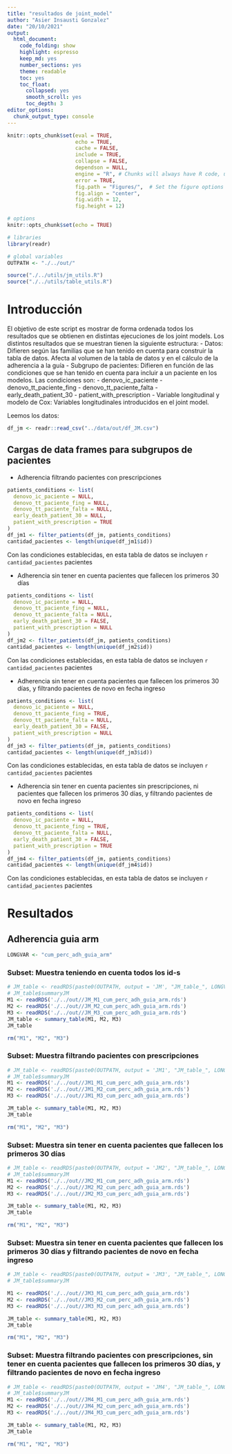 ```yaml
---
title: "resultados de joint_model"
author: "Asier Insausti Gonzalez"
date: "20/10/2021"
output:
  html_document:
    code_folding: show
    highlight: espresso
    keep_md: yes
    number_sections: yes
    theme: readable
    toc: yes
    toc_float:
      collapsed: yes
      smooth_scroll: yes
      toc_depth: 3
editor_options:
  chunk_output_type: console
---
```


```r
knitr::opts_chunk$set(eval = TRUE,
                      echo = TRUE,
                      cache = FALSE,
                      include = TRUE,
                      collapse = FALSE,
                      dependson = NULL,
                      engine = "R", # Chunks will always have R code, unless noted
                      error = TRUE,
                      fig.path = "Figures/",  # Set the figure options
                      fig.align = "center",
                      fig.width = 12,
                      fig.height = 12)
```

```r
# options
knitr::opts_chunk$set(echo = TRUE)

# libraries
library(readr)

# global variables
OUTPATH <- "./../out/"
```



```r
source("./../utils/jm_utils.R")
source("./../utils/table_utils.R")
```


# Introducción

El objetivo de este script es mostrar de forma ordenada todos los resultados que se obtienen en distintas ejecuciones de los joint models. Los distintos resultados que se muestran tienen la siguiente estructura:
- Datos: Difieren según las familias que se han tenido en cuenta para construir la tabla de datos. Afecta al volumen de la tabla de datos y en el cálculo de la adherencia a la guía
- Subgrupo de pacientes: Difieren en función de las condiciones que se han tenido en cuenta para incluir a un paciente en los modelos. Las condiciones son:
  - denovo_ic_paciente
  - denovo_tt_paciente_fing
  - denovo_tt_paciente_falta
  - early_death_patient_30
  - patient_with_prescription
- Variable longitudinal y modelo de Cox: Variables longitudinales introducidos en el joint model.

Leemos los datos:

```r
df_jm <- readr::read_csv("../data/out/df_JM.csv")
```
## Cargas de data frames para subgrupos de pacientes

* Adherencia filtrando pacientes con prescripciones

```r
patients_conditions <- list(
  denovo_ic_paciente = NULL,
  denovo_tt_paciente_fing = NULL,
  denovo_tt_paciente_falta = NULL,
  early_death_patient_30 = NULL,
  patient_with_prescription = TRUE
)
df_jm1 <- filter_patients(df_jm, patients_conditions)
cantidad_pacientes <- length(unique(df_jm1$id))
```

Con las condiciones establecidas, en esta tabla de datos se incluyen `r cantidad_pacientes` pacientes

* Adherencia sin tener en cuenta pacientes que fallecen los primeros 30 días

```r
patients_conditions <- list(
  denovo_ic_paciente = NULL,
  denovo_tt_paciente_fing = NULL,
  denovo_tt_paciente_falta = NULL,
  early_death_patient_30 = FALSE,
  patient_with_prescription = NULL
)
df_jm2 <- filter_patients(df_jm, patients_conditions)
cantidad_pacientes <- length(unique(df_jm2$id))
```

Con las condiciones establecidas, en esta tabla de datos se incluyen `r cantidad_pacientes` pacientes

* Adherencia sin tener en cuenta pacientes que fallecen los primeros 30 días, y filtrando pacientes de novo en fecha ingreso

```r
patients_conditions <- list(
  denovo_ic_paciente = NULL,
  denovo_tt_paciente_fing = TRUE,
  denovo_tt_paciente_falta = NULL,
  early_death_patient_30 = FALSE,
  patient_with_prescription = NULL
)
df_jm3 <- filter_patients(df_jm, patients_conditions)
cantidad_pacientes <- length(unique(df_jm3$id))
```

Con las condiciones establecidas, en esta tabla de datos se incluyen `r cantidad_pacientes` pacientes


* Adherencia sin tener en cuenta pacientes sin prescripciones, ni pacientes que fallecen los primeros 30 días, y filtrando pacientes de novo en fecha ingreso

```r
patients_conditions <- list(
  denovo_ic_paciente = NULL,
  denovo_tt_paciente_fing = TRUE,
  denovo_tt_paciente_falta = NULL,
  early_death_patient_30 = FALSE,
  patient_with_prescription = TRUE
)
df_jm4 <- filter_patients(df_jm, patients_conditions)
cantidad_pacientes <- length(unique(df_jm4$id))
```

Con las condiciones establecidas, en esta tabla de datos se incluyen `r cantidad_pacientes` pacientes

# Resultados
## Adherencia guia arm

```r
LONGVAR <- "cum_perc_adh_guia_arm"
```


### Subset: Muestra teniendo en cuenta todos los id-s

```r
# JM_table <- readRDS(paste0(OUTPATH, output = 'JM', "JM_table_", LONGVAR, ".rds"))
# JM_table$summaryJM
M1 <- readRDS('./../out//JM_M1_cum_perc_adh_guia_arm.rds')
M2 <- readRDS('./../out//JM_M2_cum_perc_adh_guia_arm.rds')
M3 <- readRDS('./../out//JM_M3_cum_perc_adh_guia_arm.rds')
JM_table <- summary_table(M1, M2, M3)
JM_table
```
```r
rm("M1", "M2", "M3")
```


### Subset: Muestra filtrando pacientes con prescripciones

```r
# JM_table <- readRDS(paste0(OUTPATH, output = 'JM1', "JM_table_", LONGVAR, ".rds"))
# JM_table$summaryJM
M1 <- readRDS('./../out//JM1_M1_cum_perc_adh_guia_arm.rds')
M2 <- readRDS('./../out//JM1_M2_cum_perc_adh_guia_arm.rds')
M3 <- readRDS('./../out//JM1_M3_cum_perc_adh_guia_arm.rds')

JM_table <- summary_table(M1, M2, M3)
JM_table
```

```r
rm("M1", "M2", "M3")
```


### Subset: Muestra sin tener en cuenta pacientes que fallecen los primeros 30 días

```r
# JM_table <- readRDS(paste0(OUTPATH, output = 'JM2', "JM_table_", LONGVAR, ".rds"))
# JM_table$summaryJM
M1 <- readRDS('./../out//JM2_M1_cum_perc_adh_guia_arm.rds')
M2 <- readRDS('./../out//JM2_M2_cum_perc_adh_guia_arm.rds')
M3 <- readRDS('./../out//JM2_M3_cum_perc_adh_guia_arm.rds')

JM_table <- summary_table(M1, M2, M3)
JM_table
```

```r
rm("M1", "M2", "M3")
```



### Subset: Muestra sin tener en cuenta pacientes que fallecen los primeros 30 días y filtrando pacientes de novo en fecha ingreso

```r
# JM_table <- readRDS(paste0(OUTPATH, output = 'JM3', "JM_table_", LONGVAR, ".rds"))
# JM_table$summaryJM

M1 <- readRDS('./../out//JM3_M1_cum_perc_adh_guia_arm.rds')
M2 <- readRDS('./../out//JM3_M2_cum_perc_adh_guia_arm.rds')
M3 <- readRDS('./../out//JM3_M3_cum_perc_adh_guia_arm.rds')

JM_table <- summary_table(M1, M2, M3)
JM_table
```

```r
rm("M1", "M2", "M3")
```


### Subset: Muestra filtrando pacientes con prescripciones, sin tener en cuenta pacientes que fallecen los primeros 30 días, y filtrando pacientes de novo en fecha ingreso

```r
# JM_table <- readRDS(paste0(OUTPATH, output = 'JM4', "JM_table_", LONGVAR, ".rds"))
# JM_table$summaryJM
M1 <- readRDS('./../out//JM4_M1_cum_perc_adh_guia_arm.rds')
M2 <- readRDS('./../out//JM4_M2_cum_perc_adh_guia_arm.rds')
M3 <- readRDS('./../out//JM4_M3_cum_perc_adh_guia_arm.rds')

JM_table <- summary_table(M1, M2, M3)
JM_table
```

```r
rm("M1", "M2", "M3")
```

<!-- ## Adherencia guia sin arm -->

<!-- ```{r var_adhguia} -->
<!-- LONGVAR <- "cum_perc_adh_guia" -->
<!-- ``` -->


<!-- ### Subset: Muestra teniendo en cuenta todos los id-s -->

<!-- ```{r adhguia_0} -->
<!-- JM_table <- readRDS(paste0(OUTPATH, output = 'JM', "JM_table_", LONGVAR, ".rds")) -->
<!-- JM_table$summaryJM -->
<!-- ``` -->

<!-- ### Subset: Muestra filtrando pacientes con prescripciones -->

<!-- ```{r adhguia_1} -->
<!-- JM_table <- readRDS(paste0(OUTPATH,'JM1', "JM_table_", LONGVAR, ".rds")) -->
<!-- JM_table$summaryJM -->
<!-- ``` -->

<!-- ### Subset: Muestra sin tener en cuenta pacientes que fallecen los primeros 30 días -->

<!-- ```{r adhguia_2} -->
<!-- JM_table <- readRDS(paste0(OUTPATH, output = 'JM2', "JM_table_", LONGVAR, ".rds")) -->
<!-- JM_table$summaryJM -->
<!-- ``` -->


<!-- ### Subset: Muestra sin tener en cuenta pacientes que fallecen los primeros 30 días y filtrando pacientes de novo en fecha ingreso -->

<!-- ```{r adhguia_3} -->
<!-- JM_table <- readRDS(paste0(OUTPATH, output = 'JM3', "JM_table_", LONGVAR, ".rds")) -->
<!-- JM_table$summaryJM -->
<!-- ``` -->

<!-- ### Subset: Muestra filtrando pacientes con prescripciones, sin tener en cuenta pacientes que fallecen los primeros 30 días, y filtrando pacientes de novo en fecha ingreso -->

<!-- ```{r adhguia_4} -->
<!-- JM_table <- readRDS(paste0(OUTPATH, output = 'JM4', "JM_table_", LONGVAR, ".rds")) -->
<!-- JM_table$summaryJM -->
<!-- ``` -->


<!-- ## Adherencia médico -->

<!-- ```{r var_adhdoctor} -->
<!-- LONGVAR <- "cum_perc_adh_doctor" -->
<!-- ``` -->


<!-- ### Subset: Muestra teniendo en cuenta todos los id-s -->

<!-- ```{r adhdoctor_0} -->
<!-- JM_table <- readRDS(paste0(OUTPATH, output = 'JM', "JM_table_", LONGVAR, ".rds")) -->
<!-- JM_table$summaryJM -->
<!-- ``` -->

<!-- ### Subset: Muestra filtrando pacientes con prescripciones -->

<!-- ```{r adhdoctor_1} -->
<!-- JM_table <- readRDS(paste0(OUTPATH, output = 'JM1', "JM_table_", LONGVAR, ".rds")) -->
<!-- JM_table$summaryJM -->
<!-- ``` -->

<!-- ### Subset: Muestra sin tener en cuenta pacientes que fallecen los primeros 30 días -->

<!-- ```{r adhdoctor_2} -->
<!-- JM_table <- readRDS(paste0(OUTPATH, output = 'JM2', "JM_table_", LONGVAR, ".rds")) -->
<!-- JM_table$summaryJM -->
<!-- ``` -->


<!-- ### Subset: Muestra sin tener en cuenta pacientes que fallecen los primeros 30 días y filtrando pacientes de novo en fecha ingreso -->

<!-- ```{r adhdoctor_3} -->
<!-- JM_table <- readRDS(paste0(OUTPATH, output = 'JM3', "JM_table_", LONGVAR, ".rds")) -->
<!-- JM_table$summaryJM -->
<!-- ``` -->

<!-- ### Subset: Muestra filtrando pacientes con prescripciones, sin tener en cuenta pacientes que fallecen los primeros 30 días, y filtrando pacientes de novo en fecha ingreso -->

<!-- ```{r adhdoctor_4} -->
<!-- JM_table <- readRDS(paste0(OUTPATH, output = 'JM4', "JM_table_", LONGVAR, ".rds")) -->
<!-- JM_table$summaryJM -->
<!-- ``` -->

<!-- ## Adherencia ieca o ara2 -->

<!-- ### Subset: Muestra teniendo en cuenta todos los id-s -->
<!-- ### Subset: Muestra filtrando pacientes con prescripciones -->
<!-- ### Subset: Muestra sin tener en cuenta pacientes que fallecen los primeros 30 días -->
<!-- ### Subset: Muestra sin tener en cuenta pacientes que fallecen los primeros 30 días y filtrando pacientes de novo en fecha ingreso -->
<!-- ### Subset: Muestra filtrando pacientes con prescripciones, sin tener en cuenta pacientes que fallecen los primeros 30 días, y filtrando pacientes de novo en fecha ingreso -->

<!-- ## Adherencia bbloq -->

<!-- ### Subset: Muestra teniendo en cuenta todos los id-s -->
<!-- ### Subset: Muestra filtrando pacientes con prescripciones -->
<!-- ### Subset: Muestra sin tener en cuenta pacientes que fallecen los primeros 30 días -->
<!-- ### Subset: Muestra sin tener en cuenta pacientes que fallecen los primeros 30 días y filtrando pacientes de novo en fecha ingreso -->
<!-- ### Subset: Muestra filtrando pacientes con prescripciones, sin tener en cuenta pacientes que fallecen los primeros 30 días, y filtrando pacientes de novo en fecha ingreso -->

<!-- ## Adherencia arm -->

<!-- ### Subset: Muestra teniendo en cuenta todos los id-s -->
<!-- ### Subset: Muestra filtrando pacientes con prescripciones -->
<!-- ### Subset: Muestra sin tener en cuenta pacientes que fallecen los primeros 30 días -->
<!-- ### Subset: Muestra sin tener en cuenta pacientes que fallecen los primeros 30 días y filtrando pacientes de novo en fecha ingreso -->
<!-- ### Subset: Muestra filtrando pacientes con prescripciones, sin tener en cuenta pacientes que fallecen los primeros 30 días, y filtrando pacientes de novo en fecha ingreso -->



